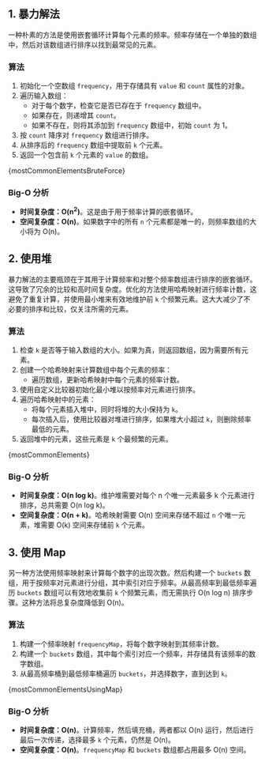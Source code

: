 

## 1. 暴力解法

一种朴素的方法是使用嵌套循环计算每个元素的频率。频率存储在一个单独的数组中，然后对该数组进行排序以找到最常见的元素。

### 算法

1. 初始化一个空数组 `frequency`，用于存储具有 `value` 和 `count` 属性的对象。
2. 遍历输入数组：
   * 对于每个数字，检查它是否已存在于 `frequency` 数组中。
   * 如果存在，则递增其 `count`。
   * 如果不存在，则将其添加到 `frequency` 数组中，初始 `count` 为 1。
3. 按 `count` 降序对 `frequency` 数组进行排序。
4. 从排序后的 `frequency` 数组中提取前 `k` 个元素。
5. 返回一个包含前 `k` 个元素的 `value` 的数组。

<MDXCodeBlock>
  {mostCommonElementsBruteForce}
</MDXCodeBlock>

### Big-O 分析

* **时间复杂度：O(n<sup>2</sup>)**。这是由于用于频率计算的嵌套循环。
* **空间复杂度：O(n)**。如果数字中的所有 `n` 个元素都是唯一的，则频率数组的大小将为 O(n)。

## 2. 使用堆

暴力解法的主要瓶颈在于其用于计算频率和对整个频率数组进行排序的嵌套循环。这导致了冗余的比较和高时间复杂度。优化的方法使用哈希映射进行频率计数，这避免了重复计算，并使用最小堆来有效地维护前 `k` 个频繁元素。这大大减少了不必要的排序和比较，仅关注所需的元素。

### 算法

1. 检查 `k` 是否等于输入数组的大小。如果为真，则返回数组，因为需要所有元素。
2. 创建一个哈希映射来计算数组中每个元素的频率：
   * 遍历数组，更新哈希映射中每个元素的频率计数。
3. 使用自定义比较器初始化最小堆以按频率对元素进行排序。
4. 遍历哈希映射中的元素：
   * 将每个元素插入堆中，同时将堆的大小保持为 `k`。
   * 每次插入后，使用比较器对堆进行排序，如果堆大小超过 `k`，则删除频率最低的元素。
5. 返回堆中的元素，这些元素是 `k` 个最频繁的元素。

<MDXCodeBlock>
  {mostCommonElements}
</MDXCodeBlock>

### Big-O 分析

* **时间复杂度：O(n log k)**。维护堆需要对每个 n 个唯一元素最多 k 个元素进行排序，总共需要 O(n log k)。
* **空间复杂度：O(n + k)**。哈希映射需要 O(n) 空间来存储不超过 `n` 个唯一元素，堆需要 O(k) 空间来存储前 `k` 个元素。

## 3. 使用 Map

另一种方法使用频率映射来计算每个数字的出现次数。然后构建一个 `buckets` 数组，用于按频率对元素进行分组，其中索引对应于频率。从最高频率到最低频率遍历 `buckets` 数组可以有效地收集前 `k` 个频繁元素，而无需执行 O(n log n) 排序步骤。这种方法将总复杂度降低到 O(n)。

### 算法

1. 构建一个频率映射 `frequencyMap`，将每个数字映射到其频率计数。
2. 构建一个 `buckets` 数组，其中每个索引对应一个频率，并存储具有该频率的数字数组。
3. 从最高频率桶到最低频率桶遍历 `buckets`，并选择数字，直到达到 `k`。

<MDXCodeBlock>
  {mostCommonElementsUsingMap}
</MDXCodeBlock>

### Big-O 分析

* **时间复杂度：O(n)**。计算频率，然后填充桶，两者都以 O(n) 运行，然后进行最后一次传递，选择最多 `k` 个元素，仍然是 O(n)。
* **空间复杂度：O(n)**。`frequencyMap` 和 `buckets` 数组都占用最多 O(n) 空间。

